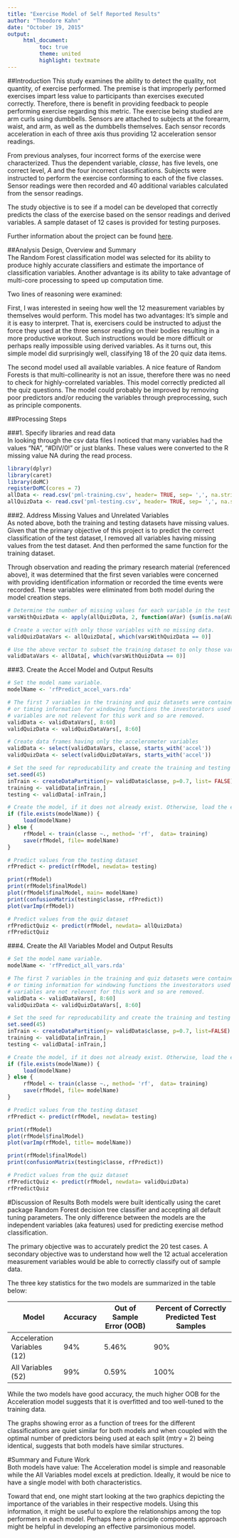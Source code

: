```yaml
---
title: "Exercise Model of Self Reported Results"
author: "Theodore Kahn"
date: "October 19, 2015"
output: 
     html_document:
          toc: true
          theme: united
          highlight: textmate
---
```

##Introduction
This study examines the ability to detect the quality, not quantity, of exercise performed. The premise is that improperly performed exercises impart less value to participants than exercises executed correctly. Therefore, there is benefit in providing feedback to people performing exercise regarding this metric. The exercise being studied are arm curls using dumbbells. Sensors are attached to subjects at the forearm, waist, and arm, as well as the dumbbells themselves. Each sensor records acceleration in each of three axis thus providing 12 acceleration sensor readings.  

From previous analyses, four incorrect forms of the exercise were characterized. Thus the dependent variable, *classe*, has five levels, one correct level, *A* and the four incorrect classifications. Subjects were instructed to perform the exercise conforming to each of the five classes. Sensor readings were then recorded and 40 additional variables calculated from the sensor readings.  

The study objective is to see if a model can be developed that correctly predicts the class of the exercise based on the sensor readings and derived variables. A sample dataset of 12 cases is provided for testing purposes.  

Further information about the project can be found [here](http://groupware.les.inf.puc-rio.br/har).  

##Analysis Design, Overview and Summary  
The Random Forest classification model was selected for its ability to produce highly accurate classifiers and estimate the importance of classification variables. Another advantage is its ability to take advantage of multi-core processing to speed up computation time.  

Two lines of reasoning were examined:  

First, I was interested in seeing how well the 12 measurement variables by themselves would perform. This model has two advantages: It's simple and it is easy to interpret. That is, exercisers could be instructed to adjust the force they used at the three sensor reading on their bodies resulting in a more productive workout. Such instructions would be more difficult or perhaps really impossible using derived variables. As it turns out, this simple model did surprisingly well, classifying 18 of the 20 quiz data items.  

The second model used all available variables. A nice feature of Random Forests is that multi-collinearity is not an issue, therefore there was no need to check for highly-correlated variables. This model correctly predicted all the quiz questions. The model could probably be improved by removing poor predictors and/or reducing the variables through preprocessing, such as principle components.  

##Processing Steps  

###1. Specify libraries and read data  
In looking through the csv data files I noticed that many variables had the values "NA", "#DIV/0!" or just blanks. These values were converted to the R missing value NA during the read process.

```r
library(dplyr)
library(caret)
library(doMC)
registerDoMC(cores = 7)
allData <- read.csv('pml-training.csv', header= TRUE, sep= ',', na.strings= c('NA', '', '#DIV/0!'))
allQuizData <- read.csv('pml-testing.csv', header= TRUE, sep= ',', na.strings= c('NA', '', '#DIV/0!'))
```

###2. Address Missing Values and Unrelated Variables  
As noted above, both the training and testing datasets have missing values. Given that the primary objective of this project is to predict the correct classification of the test dataset, I removed all variables having missing values from the test dataset. And then performed the same function for the training dataset.  

Through observation and reading the primary research material (referenced above), it was determined that the first seven variables were concerned with providing identification information or recorded the time events were recorded. These variables were eliminated from both model during the model creation steps.

```r
# Determine the number of missing values for each variable in the test dataset.
varsWithQuizData <- apply(allQuizData, 2, function(aVar) {sum(is.na(aVar))} )

# Create a vector with only those variables with no missing data.
validQuizDataVars <- allQuizData[, which(varsWithQuizData == 0)]

# Use the above vector to subset the training dataset to only those variables is no missing values.
validDataVars <- allData[, which(varsWithQuizData == 0)]
```

###3. Create the Accel Model and Output Results  

```r
# Set the model name variable.
modelName <- 'rfPredict_accel_vars.rda'

# The first 7 variables in the training and quiz datasets were contained either ID information 
# or timing information for windowing functions the investorators used for their analyses. These 
# variables are not relevent for this work and so are removed.
validData <- validDataVars[, 8:60]
validQuizData <- validQuizDataVars[, 8:60]

# Create data frames having only the accelerometer variables
validData <- select(validDataVars, classe, starts_with('accel'))
validQuizData <- select(validQuizDataVars, starts_with('accel'))

# Set the seed for reproducability and create the training and testing datasets
set.seed(45)
inTrain <- createDataPartition(y= validData$classe, p=0.7, list= FALSE)
training <- validData[inTrain,]
testing <- validData[-inTrain,]

# Create the model, if it does not already exist. Otherwise, load the existing model.
if (file.exists(modelName)) {
     load(modelName)
} else {
     rfModel <- train(classe ~., method= 'rf',  data= training)
     save(rfModel, file= modelName)
}

# Predict values from the testing dataset
rfPredict <- predict(rfModel, newdata= testing)

print(rfModel)
print(rfModel$finalModel)
plot(rfModel$finalModel, main= modelName)
print(confusionMatrix(testing$classe, rfPredict))
plot(varImp(rfModel))

# Predict values from the quiz dataset
rfPredictQuiz <- predict(rfModel, newdata= allQuizData)
rfPredictQuiz
```

###4. Create the All Variables Model and Output Results  

```r
# Set the model name variable.
modelName <- 'rfPredict_all_vars.rda'

# The first 7 variables in the training and quiz datasets were contained either ID information 
# or timing information for windowing functions the investorators used for their analyses. These 
# variables are not relevent for this work and so are removed.
validData <- validDataVars[, 8:60]
validQuizData <- validQuizDataVars[, 8:60]

# Set the seed for reproducability and create the training and testing datasets
set.seed(45)
inTrain <- createDataPartition(y= validData$classe, p=0.7, list=FALSE)
training <- validData[inTrain,]
testing <- validData[-inTrain,]

# Create the model, if it does not already exist. Otherwise, load the existing model.
if (file.exists(modelName)) {
     load(modelName)
} else {
     rfModel <- train(classe ~., method= 'rf',  data= training)
     save(rfModel, file= modelName)
}

# Predict values from the testing dataset
rfPredict <- predict(rfModel, newdata= testing)

print(rfModel)
plot(rfModel$finalModel)
plot(varImp(rfModel, title= modelName))

print(rfModel$finalModel)
print(confusionMatrix(testing$classe, rfPredict))

# Predict values from the quiz dataset
rfPredictQuiz <- predict(rfModel, newdata= validQuizData)
rfPredictQuiz
```

#Discussion of Results
Both models were built identically using the caret package Random Forest decision tree classifier and accepting all default tuning parameters. The only difference between the models are the independent variables (aka features) used for predicting exercise method classification.  

The primary objective was to accurately predict the 20 test cases. A secondary objective was to understand how well the 12 actual acceleration measurement variables would be able to correctly classify out of sample data.  

The three key statistics for the two models are summarized in the table below:  
  
Model                       | Accuracy | Out of Sample Error (OOB) | Percent of Correctly Predicted Test Samples
------------------------    | -------- | ------------------------- | -------------------------------------------
Acceleration Variables (12) | 94% | 5.46% | 90%
All Variables (52) | 99% | 0.59% | 100%


While the two models have good accuracy, the much higher OOB for the Acceleration model suggests that it is overfitted and too well-tuned to the training data.  

The graphs showing error as a function of trees for the different classifications are quiet similar for both models and when coupled with the optimal number of predictors being used at each split (mtry = 2) being identical, suggests that both models have similar structures.  

#Summary and Future Work  
Both models have value: The Acceleration model is simple and reasonable while the All Variables model excels at prediction. Ideally, it would be nice to have a single model with both characteristics.  

Toward that end, one might start looking at the two graphics depicting the importance of the variables in their respective models. Using this information, it might be useful to explore the relationships among the top performers in each model. Perhaps here a principle components approach might be helpful in developing an effective parsimonious model.


